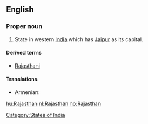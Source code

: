 ==English==
{{wikipedia}}

===Proper noun===
{{infl|en|proper noun}}

# State in western [[India]] which has [[Jaipur]] as its capital.

====Derived terms====
* [[Rajasthani]]

====Translations====
{{trans-top|The state of Rajasthan}}
* Armenian: {{t|hy|Ռաջաստան|tr=Raǰastan}}
{{trans-mid}}
{{trans-bottom}}

[[Category:States of India]]

[[hu:Rajasthan]]
[[nl:Rajasthan]]
[[no:Rajasthan]]